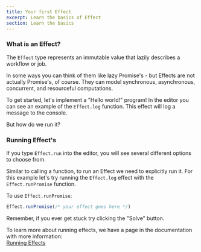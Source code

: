 ```yaml
---
title: Your first Effect
excerpt: Learn the basics of Effect
section: Learn the basics
---
```


### What is an Effect?

The `Effect` type represents an immutable value that lazily describes a workflow
or job.

In some ways you can think of them like lazy Promise's - but Effects are not
actually Promise's, of course. They can model synchronous, asynchronous,
concurrent, and resourceful computations.

To get started, let's implement a "Hello world!" program! In the editor you can
see an example of the `Effect.log` function. This effect will log a message to
the console.

But how do we run it?

### Running Effect's

If you type `Effect.run` into the editor, you will see several different options
to choose from.

Similar to calling a function, to run an Effect we need to explicitly run it.
For this example let's try running the `Effect.log` effect with the
`Effect.runPromise` function.

To use `Effect.runPromise`:

```ts
Effect.runPromise(/* your effect goes here */)
```

Remember, if you ever get stuck try clicking the "Solve" button.

<Idea>
  To learn more about running effects, we have a page in the documentation with
  more information:<br />
  <a href="/docs/guides/essentials/running-effects" target="_blank">Running Effects</a>
</Idea>